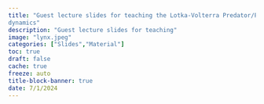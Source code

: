 ```yaml
---
title: "Guest lecture slides for teaching the Lotka-Volterra Predator/Prey
dynamics"
description: "Guest lecture slides for teaching"
image: "lynx.jpeg"
categories: ["Slides","Material"]
toc: true
draft: false
cache: true
freeze: auto
title-block-banner: true
date: 7/1/2024
---
```


<object data="Lotkavolterra-1.pdf" width="1000" height="1000" type='application/pdf'/>
